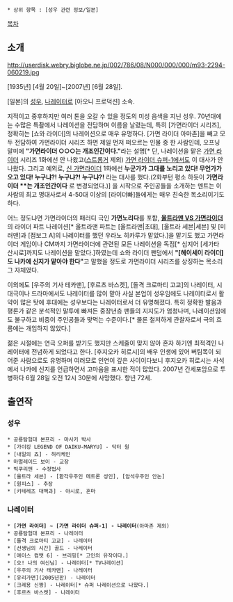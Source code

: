  * 상위 항목 : [성우 관련 정보/일본]

[[목차]]

== 소개 ==

http://userdisk.webry.biglobe.ne.jp/002/786/08/N000/000/000/m93-2294-060219.jpg

[1935년] [4월 20일]~[2007년] [6월 28일].

[일본]의 [[성우]], [[나레이터]]로 [아오니 프로덕션] 소속.

지적이고 중후하지만 여러 톤을 오갈 수 있을 정도의 미성 음색을 지닌 성우. 70년대에는 수많은 특촬에서 나레이션을 전담하며 이름을 날렸는데, 특히 [가면라이더 시리즈], 정확히는 [쇼와 라이더]의 나레이션으로 매우 유명하다. [가면 라이더 아마존]을 빼고 모두 전담하여 가면라이더 시리즈 하면 제일 먼저 떠오르는 인물 중 한 사람인데, 오프닝 말미에 '''"가면라이더 ○○○는 개조인간이다."'''라는 설명[* 단, 나레이션을 맡은 [[가면 라이더]] 시리즈 1화에선 안 나왔고([[가면 라이더 스트롱거|스트롱거]] 제외) [[가면 라이더 슈퍼-1]]에서도 이 대사가 안 나왔다. 그리고 예외로, [[신 가면라이더]] 1화에선 '''누군가가 그대를 노리고 있다! 무언가가 오고 있다! 누구냐?! 누구냐?! 누구냐?!''' 라는 대사를 했다.(2화부턴 평소 하듯이 '''가면라이더 **는 개조인간이다''' 로 변경되었다.)] 을 시작으로 주인공들을 소개하는 멘트는 이 사람의 최고 명대사로서 4-50대 이상의 [라이더빠]들에게는 매우 친숙한 목소리이기도 하다.

어느 정도냐면 가면라이더의 패러디 극인 '''가면노리다'''를 포함, '''[[울트라맨 VS 가면라이더]]'''의 라이더 파트 나레이션[* 울트라맨 파트는 [울트라맨|초대], [울트라 세븐|세븐] 및 [미러맨]과 [점보그 A]의 나레이터를 했던 우라노 히카루가 맡았다.]을 맡기도 했고 가면라이더 게임이나 CM까지 가면라이더에 관련된 모든 나레이션을 독점[* 심지어 [세가타 산시로]까지도 나레이션을 맡았다.]하였는데 쇼와 라이더 팬덤에서 '''"[헤이세이 라이더]도 나카에 신지가 맡아야 한다"'''고 말했을 정도로 가면라이더 시리즈를 상징하는 목소리 그 자체였다.

이외에도 [우주의 기사 테카맨], [후르츠 바스켓], [돌격 크로마티 고교]의 나레이터, 시대극이나 드라마에서도 나레이터를 많이 맡아 사실 본업이 성우임에도 나레이터로서 활약이 많은 탓에 후대에는 성우보다는 나레이터로서 더 유명해졌다. 특히 정확한 발음과 평론가 같은 분석적인 말투에 빠져든 중장년층 팬들의 지지도가 엄청나며, 나레이션임에도 불구하고 비중이 주인공들과 맞먹는 수준이다.[* 물론 철저하게 관찰자로서 극의 흐름에는 개입하지 않았다.]

젊은 시절에는 연극 오퍼를 받기도 했지만 스케줄이 맞지 않아 혼자 하기엔 최적격인 나레이터에 전념하게 되었다고 한다. [후지오카 히로시]의 배우 인생에 있어 버팀목이 되어준 사람으로도 유명하며 여러모로 인연이 깊은 사이이다보니 후지오카 히로시는 사석에서 나카에 신지를 언급하면서 고마움을 표시한 적이 많았다. 2007년 간세포암으로 투병하다 6월 28일 오전 12시 30분에 사망했다. 향년 72세.

== 출연작 ==
=== 성우 ===
 * 공룡탐험대 본프리 - 마사키 박사
 * [가이킹 LEGEND OF DAIKU-MARYU] - 닥터 원
 * [내일의 죠] - 허리케인
 * 마멀레이드 보이 - 교장
 * 빅쿠리맨 - 수정법사
 * [울트라 세븐] - [환각우주인 메트론 성인], [암석우주인 안논]
 * [원피스] - 추장
 * [키테레츠 대백과] - 야시로, 혼마

=== 나레이터 ===
 * '''[가면 라이더] ~ [가면 라이더 슈퍼-1] - 나레이터'''(아마존 제외)
 * 공룡탐험대 본프리 - 나레이터
 * [돌격 크로마티 고교] - 나레이터
 * [선생님의 시간] 골드 - 나레이터
 * [에이스 컴뱃 6] - 브리핑[* 고인의 유작이다.]
 * [오! 나의 여신님] - 나레이터[* TV나레이션]
 * [우주의 기사 테카맨] - 나레이터
 * [유리가면](2005년판) - 나레이터
 * [크레용 신짱] - 나레이터[* 슈퍼 나레이션으로 나왔다.]
 * [후르츠 바스켓] - 나레이터
